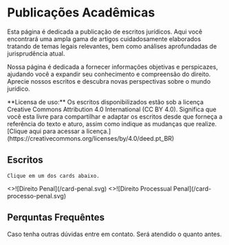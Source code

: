 
# Publicações Acadêmicas

Esta página é dedicada a publicação de escritos jurídicos. Aqui você encontrará uma ampla gama de artigos cuidadosamente elaborados tratando de temas legais relevantes, bem como análises aprofundadas de jurisprudência atual.

Nossa página é dedicada a fornecer informações objetivas e perspicazes, ajudando você a expandir seu conhecimento e compreensão do direito. Aprecie nossos escritos e descubra novas perspectivas sobre o mundo jurídico.

<Callout type="info">
  **Licensa de uso:** Os escritos disponibilizados estão sob a licença Creative Commons Attribution 4.0 International (CC BY 4.0). Significa que você esta livre para compartilhar e adaptar os escritos desde que forneça a referência do texto e aturo, assim como indique as mudanças que realize. [Clique aqui para acessar a licença.](https://creativecommons.org/licenses/by/4.0/deed.pt_BR)
</Callout>

## Escritos

    Clique em um dos cards abaixo.

<Cards num={2}>
  <Card image arrow title="Direito Penal" href="/docs/penal-inicio">
    <>![Direito Penal](/card-penal.svg)</>
  </Card>
  <Card image arrow title="Direito Processual Penal" href="/docs/processo-penal-inicio">
    <>![Direito Processual Penal](/card-processo-penal.svg)</>
  </Card>
</Cards>


## Perquntas Frequêntes

Caso tenha outras dúvidas entre em contato. Será atendido o quanto antes.

<br />
<Disclosures full />
